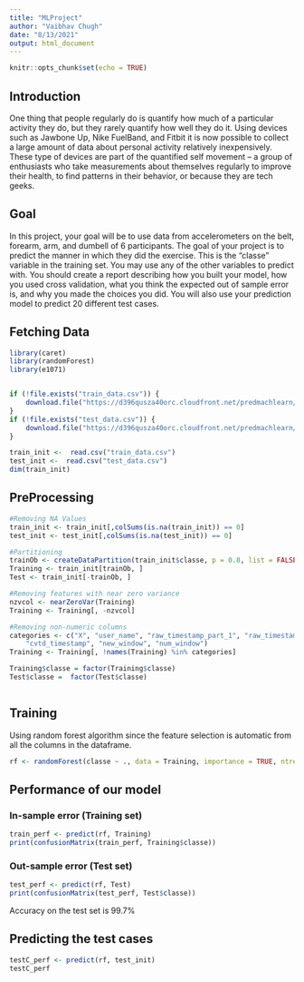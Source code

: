 ---
title: "MLProject"
author: "Vaibhav Chugh"
date: "8/13/2021"
output: html_document
---

``` {r setup, include=FALSE,cache = TRUE, echo= FALSE}
knitr::opts_chunk$set(echo = TRUE)
```

## Introduction 
One thing that people regularly do is quantify how  much of a particular activity they do, but they rarely quantify how well they do it. Using devices such as Jawbone Up, Nike FuelBand, and Fitbit it is now possible to collect a large amount of data about personal activity relatively inexpensively. These type of devices are part of the quantified self movement – a group of enthusiasts who take measurements about themselves regularly to improve their health, to find patterns in their behavior, or because they are tech geeks. 

## Goal

In this project, your goal will be to use data from accelerometers on the belt, forearm, arm, and dumbell of 6 participants. The goal of your project is to predict the manner in which they did the exercise. This is the "classe" variable in the training set. You may use any of the other variables to predict with. You should create a report describing how you built your model, how you used cross validation, what you think the expected out of sample error is, and why you made the choices you did. You will also use your prediction model to predict 20 different test cases.


## Fetching Data 

``` {r 1, cache = TRUE, echo= TRUE}
library(caret)
library(randomForest)
library(e1071)


if (!file.exists("train_data.csv")) {
    download.file("https://d396qusza40orc.cloudfront.net/predmachlearn/pml-training.csv", destfile="train_data.csv")
}
if (!file.exists("test_data.csv")) {
    download.file("https://d396qusza40orc.cloudfront.net/predmachlearn/pml-testing.csv", destfile="test_data.csv")
}

train_init <-  read.csv("train_data.csv")
test_init <-  read.csv("test_data.csv")
dim(train_init)
```

## PreProcessing 

``` {r 2, cache = TRUE, echo= TRUE}

#Removing NA Values
train_init <- train_init[,colSums(is.na(train_init)) == 0]
test_init <- test_init[,colSums(is.na(test_init)) == 0]

#Partitioning
trainOb <- createDataPartition(train_init$classe, p = 0.8, list = FALSE)
Training <- train_init[trainOb, ]
Test <- train_init[-trainOb, ]

#Removing features with near zero variance
nzvcol <- nearZeroVar(Training)
Training <- Training[, -nzvcol]

#Removing non-numeric columns
categories <- c("X", "user_name", "raw_timestamp_part_1", "raw_timestamp_part_2", 
    "cvtd_timestamp", "new_window", "num_window")
Training <- Training[, !names(Training) %in% categories]

Training$classe = factor(Training$classe)
Test$classe =  factor(Test$classe)



```

## Training 

Using random forest algorithm since the feature selection is automatic from all the columns in the dataframe. 

``` {r 3, cache = TRUE, echo= TRUE }

rf <- randomForest(classe ~ ., data = Training, importance = TRUE, ntrees = 10)


```

## Performance of our model

### In-sample error (Training set)

``` {r 4, cache = TRUE, echo= TRUE}
train_perf <- predict(rf, Training)
print(confusionMatrix(train_perf, Training$classe))
```

### Out-sample error (Test set)

``` {r 5, cache = TRUE, echo= TRUE}
test_perf <- predict(rf, Test)
print(confusionMatrix(test_perf, Test$classe))
```
Accuracy on the test set is 99.7%

## Predicting the test cases

``` {r 6, cache = TRUE, echo= TRUE}
testC_perf <- predict(rf, test_init)
testC_perf
```